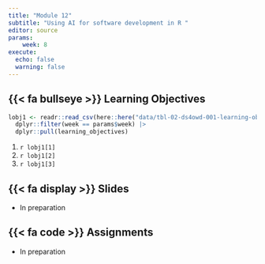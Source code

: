 ```yaml
---
title: "Module 12"
subtitle: "Using AI for software development in R "
editor: source
params:
    week: 8
execute: 
  echo: false
  warning: false
---
```


## {{< fa bullseye >}} Learning Objectives

```r

lobj1 <- readr::read_csv(here::here("data/tbl-02-ds4owd-001-learning-objectives.csv")) |> 
  dplyr::filter(week == params$week) |>
  dplyr::pull(learning_objectives)

```

1. `r lobj1[1]`
2. `r lobj1[2]`
3. `r lobj1[3]`

## {{< fa display >}} Slides

- In preparation

## {{< fa code >}} Assignments

- In preparation
